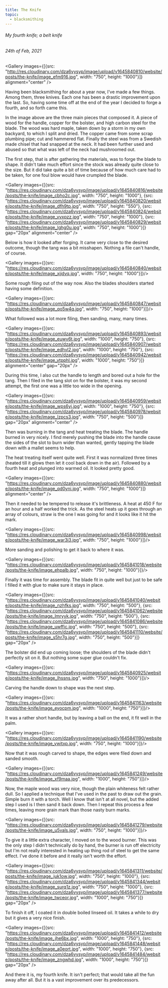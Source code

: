 ```yaml
---
title: The Knife
topic:
  - blacksmithing
---
```


###### My fourth knife; a belt knife

###### &#x20;24th of Feb, 2021

<Gallery
  images={[{src: "http://res.cloudinary.com/dza6vysyp/image/upload/v1645840810/website/posts/the-knife/image_efm916.jpg", width: "750", height: "1000"}]}
  alignment="center"
/>

Having been blacksmithing for about a year now, I've made a few things. Among them, three knives. Each one has been a drastic improvement upon the last. So, having some time off at the end of the year I decided to forge a fourth, and so forth came this.

In the image above are the three main pieces that composed it. A piece of wood for the handle, copper for the bolster, and high carbon steel for the blade. The wood was hard maple, taken down by a storm in my own backyard, to which I split and dried. The copper came from some scrap plumbing pipe; cut and hammered flat. Finally the steel was from a Swedish made chisel that had snapped at the neck. It had been further used and abused so that what was left of the neck had mushroomed out.

The first step, that is after gathering the materials, was to forge the blade to shape. It didn't take much effort since the stock was already quite close to the size. But it did take quite a bit of time because of how much care had to be taken, for one foul blow would have crumpled the blade.

<Gallery
  images={[{src: "https://res.cloudinary.com/dza6vysyp/image/upload/v1645840816/website/posts/the-knife/image_cbho2c.jpg", width: "750", height: "1000"}, {src: "https://res.cloudinary.com/dza6vysyp/image/upload/v1645840820/website/posts/the-knife/image_dfh9tp.jpg", width: "750", height: "550"}, {src: "https://res.cloudinary.com/dza6vysyp/image/upload/v1645840824/website/posts/the-knife/image_vvxpzz.jpg", width: "750", height: "1000"}, {src: "https://res.cloudinary.com/dza6vysyp/image/upload/v1645840829/website/posts/the-knife/image_lghg0u.jpg", width: "750", height: "1000"}]}
  gap="20px"
  alignment="center"
/>

Below is how it looked after forging. It came very close to the desired outcome, though the tang was a bit misshapen. Nothing a file can't handle, of course.

<Gallery images={[{src: "https://res.cloudinary.com/dza6vysyp/image/upload/v1645840840/website/posts/the-knife/image_xjjdvq.jpg", width: "750", height: "1000"}]}/>

Some rough filing out of the way now. Also the blades shoulders started having some definition.

<Gallery images={[{src: "https://res.cloudinary.com/dza6vysyp/image/upload/v1645840847/website/posts/the-knife/image_qo5w4q.jpg", width: "750", height: "1000"}]}/>

What followed was a lot more filing, then sanding, many, many times.

<Gallery
  images={[{src: "https://res.cloudinary.com/dza6vysyp/image/upload/v1645840893/website/posts/the-knife/image_euwv6t.jpg", width: "1000", height: "750"}, {src: "https://res.cloudinary.com/dza6vysyp/image/upload/v1645840907/website/posts/the-knife/image_edhvl2.jpg", width: "1000", height: "750"}, {src: "https://res.cloudinary.com/dza6vysyp/image/upload/v1645840942/website/posts/the-knife/image_vtpphl.jpg", width: "1000", height: "750"}]}
  alignment="center"
  gap="20px"
/>

During this time, I also cut the handle to length and bored out a hole for the tang. Then I filed in the tang slot on for the bolster, it was my second attempt, the first one was a little too wide in the opening.

<Gallery
  images={[{src: "https://res.cloudinary.com/dza6vysyp/image/upload/v1645840959/website/posts/the-knife/image_wps6yj.jpg", width: "1000", height: "750"}, {src: "https://res.cloudinary.com/dza6vysyp/image/upload/v1645840978/website/posts/the-knife/image_lzpcs3.jpg", width: "750", height: "500"}]}
  gap="20px"
  alignment="center"
/>

Then was burning in the tang and heat treating the blade. The handle burned in very nicely. I find merely pushing the blade into the handle cause the sides of the slot to burn wider than wanted, gently tapping the blade down with a mallet seems to help.

The heat treating itself went quite well. First it was normalized three times (heated till it glows then let it cool back down in the air). Followed by a fourth heat and plunged into warmed oil. It looked pretty good.

<Gallery
  images={[{src: "https://res.cloudinary.com/dza6vysyp/image/upload/v1645840880/website/posts/the-knife/image_qd0yni.jpg", width: "750", height: "1000"}]}
  alignment="center"
/>

Then it needed to be tempered to release it's brittleness. A heat at 450 F for an hour and a half worked the trick. As the steel heats up it goes through an array of colours, straw is the one I was going for and it looks like it hit the mark.

<Gallery images={[{src: "https://res.cloudinary.com/dza6vysyp/image/upload/v1645840998/website/posts/the-knife/image_war3i3.jpg", width: "750", height: "1000"}]}/>

More sanding and polishing to get it back to where it was.

<Gallery images={[{src: "https://res.cloudinary.com/dza6vysyp/image/upload/v1645841018/website/posts/the-knife/image_ehpalb.jpg", width: "750", height: "1000"}]}/>

Finally it was time for assembly. The blade fit in quite well but just to be safe I filled it with glue to make sure it stays in place.

<Gallery
  images={[{src: "https://res.cloudinary.com/dza6vysyp/image/upload/v1645841040/website/posts/the-knife/image_nzhfks.jpg", width: "750", height: "500"}, {src: "https://res.cloudinary.com/dza6vysyp/image/upload/v1645841062/website/posts/the-knife/image_lmryyk.jpg", width: "750", height: "500"}, {src: "https://res.cloudinary.com/dza6vysyp/image/upload/v1645841086/website/posts/the-knife/image_uwffic.jpg", width: "750", height: "500"}, {src: "https://res.cloudinary.com/dza6vysyp/image/upload/v1645841110/website/posts/the-knife/image_s5hr7g.jpg", width: "750", height: "500"}]}
  gap="20px"
/>

The bolster did end up coming loose; the shoulders of the blade didn't perfectly sit on it. But nothing some super glue couldn't fix.

<Gallery images={[{src: "https://res.cloudinary.com/dza6vysyp/image/upload/v1645840925/website/posts/the-knife/image_lhssns.jpg", width: "750", height: "1000"}]}/>

Carving the handle down to shape was the next step.

<Gallery images={[{src: "https://res.cloudinary.com/dza6vysyp/image/upload/v1645841163/website/posts/the-knife/image_eyocpm.jpg", width: "1000", height: "750"}]}/>

It was a rather short handle, but by leaving a ball on the end, it fit well in the palm.

<Gallery images={[{src: "https://res.cloudinary.com/dza6vysyp/image/upload/v1645841190/website/posts/the-knife/image_ywitxp.jpg", width: "750", height: "1000"}]}/>

Now that it was rough carved to shape, the edges were filed down and sanded smooth.

<Gallery images={[{src: "https://res.cloudinary.com/dza6vysyp/image/upload/v1645841249/website/posts/the-knife/image_xf9maa.jpg", width: "1000", height: "750"}]}/>

Now, the maple wood was very nice, though the plain whiteness felt rather dull. So I applied a technique that I've used in the past to draw out the grain. Simple burn it with a torch. Well I know that isn't at all novel, but the added step I used is I then sand it back down. Then I repeat this process a few times, leaving more grain mark than those nasty burn marks.

<Gallery images={[{src: "https://res.cloudinary.com/dza6vysyp/image/upload/v1645841279/website/posts/the-knife/image_u5vals.jpg", width: "750", height: "1000"}]}/>

To give it a little extra character, I moved on to the wood burner. This was the only step I didn't technically do by hand, the burner is run off electricity but I'm not really interested in heating up thing rod of steel to get the same effect. I've done it before and it really isn't worth the effort.

<Gallery
  images={[{src: "https://res.cloudinary.com/dza6vysyp/image/upload/v1645841311/website/posts/the-knife/image_juk1ow.jpg", width: "750", height: "1000"}, {src: "https://res.cloudinary.com/dza6vysyp/image/upload/v1645841344/website/posts/the-knife/image_surq1z.jpg", width: "750", height: "1000"}, {src: "https://res.cloudinary.com/dza6vysyp/image/upload/v1645841377/website/posts/the-knife/image_twceor.jpg", width: "1000", height: "750"}]}
  gap="20px"
/>

To finish it off, I coated it in double boiled linseed oil. It takes a while to dry but it gives a very nice finish.

<Gallery
  images={[{src: "https://res.cloudinary.com/dza6vysyp/image/upload/v1645841412/website/posts/the-knife/image_jhe6bx.jpg", width: "1000", height: "750"}, {src: "https://res.cloudinary.com/dza6vysyp/image/upload/v1645841448/website/posts/the-knife/image_a0eort.jpg", width: "1000", height: "750"}, {src: "https://res.cloudinary.com/dza6vysyp/image/upload/v1645841484/website/posts/the-knife/image_zngwhd.jpg", width: "1000", height: "750"}]}
  gap="20px"
/>

And there it is, my fourth knife. It isn't perfect; that would take all the fun away after all. But it is a vast improvement over its predecessors.



